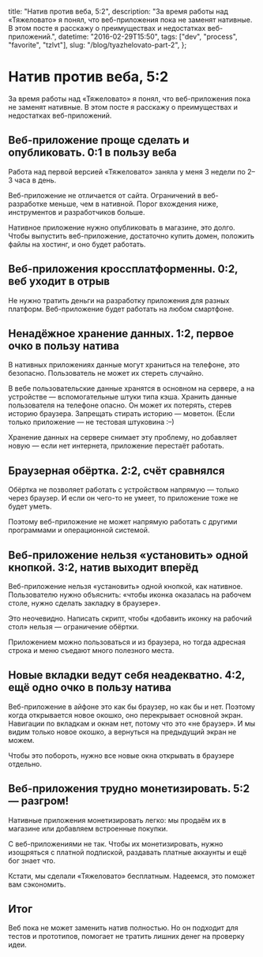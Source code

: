   title: "Натив против веба, 5:2",
  description:
    "За время работы над «Тяжеловато» я понял, что веб-приложения пока не заменят нативные. В этом посте я расскажу о преимуществах и недостатках веб-приложений.",
  datetime: "2016-02-29T15:50",
  tags: ["dev", "process", "favorite", "tzlvt"],
  slug: "/blog/tyazhelovato-part-2",
};

# Натив против веба, 5:2

За время работы над «Тяжеловато» я понял, что веб-приложения пока не заменят нативные. В этом посте я расскажу о преимуществах и недостатках веб-приложений.

## Веб-приложение проще сделать и опубликовать. 0:1 в пользу веба

Работа над первой версией «Тяжеловато» заняла у меня 3 недели по 2–3 часа в день.

Веб-приложение не отличается от сайта. Ограничений в веб-разработке меньше, чем в нативной. Порог вхождения ниже, инструментов и разработчиков больше.

Нативное приложение нужно опубликовать в магазине, это долго. Чтобы выпустить веб-приложение, достаточно купить домен, положить файлы на хостинг, и оно будет работать.

## Веб-приложения кроссплатформенны. 0:2, веб уходит в отрыв

Не нужно тратить деньги на разработку приложения для разных платформ. Веб-приложение будет работать на любом смартфоне.

## Ненадёжное хранение данных. 1:2, первое очко в пользу натива

В нативных приложениях данные могут храниться на телефоне, это безопасно. Пользователь не может их стереть случайно.

В вебе пользовательские данные хранятся в основном на сервере, а на устройстве — вспомогательные штуки типа кэша. Хранить данные пользователя на телефоне опасно. Он может их потерять, стерев историю браузера. Запрещать стирать историю — моветон. (Если только приложение — не тестовая штуковина <nobr>:–)</nobr>

Хранение данных на сервере снимает эту проблему, но добавляет новую — если нет интернета, приложение перестаёт работать.

## Браузерная обёртка. 2:2, счёт сравнялся

Обёртка не позволяет работать с устройством напрямую — только через браузер. И если он чего-то не умеет, то приложение тоже не будет уметь.

Поэтому веб-приложение не может напрямую работать с другими программами и операционной системой.

## Веб-приложение нельзя «установить» одной кнопкой. 3:2, натив выходит вперёд

Веб-приложение нельзя «установить» одной кнопкой, как нативное. Пользователю нужно объяснить: «чтобы иконка оказалась на рабочем столе, нужно сделать закладку в браузере».

Это неочевидно. Написать скрипт, чтобы «добавить иконку на рабочий стол» нельзя — ограничение обёртки.

Приложением можно пользоваться и из браузера, но тогда адресная строка и меню съедают много полезного места.

## Новые вкладки ведут себя неадекватно. 4:2, ещё одно очко в пользу натива

Веб-приложение в айфоне это как бы браузер, но как бы и нет. Поэтому когда открывается новое окошко, оно перекрывает основной экран. Навигации по вкладкам и окнам нет, потому что это «не браузер». И мы видим только новое окошко, а вернуться на предыдущий экран не можем.

Чтобы это побороть, нужно все новые окна открывать в браузере отдельно.

## Веб-приложения трудно монетизировать. 5:2 — разгром!

Нативные приложения монетизировать легко: мы продаём их в магазине или добавляем встроенные покупки.

С веб-приложениями не так. Чтобы их монетизировать, нужно изощряться с платной подпиской, раздавать платные аккаунты и ещё бог знает что.

Кстати, мы сделали «Тяжеловато» бесплатным. Надеемся, это поможет вам сэкономить.

## Итог

Веб пока не может заменить натив полностью. Но он подходит для тестов и прототипов, помогает не тратить лишних денег на проверку идеи.
